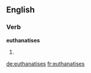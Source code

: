 ==English==

===Verb===
'''euthanatises'''

# {{third-person singular of|[[euthanatise]]}}

[[de:euthanatises]]
[[fr:euthanatises]]